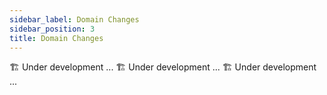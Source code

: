 ```yaml
---
sidebar_label: Domain Changes
sidebar_position: 3
title: Domain Changes
---
```


<!-- Imports -->


<!-- Documentation -->

<Tabs groupId="platforms">
<TabItem value="discord" label="Discord" default>
  🏗️ Under development ...
</TabItem>

<TabItem value="telegram" label="Telegram">
  🏗️ Under development ...
</TabItem>

<TabItem value="Twitter" label="Twitter">
  🏗️ Under development ...
</TabItem>
</Tabs>
